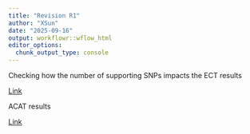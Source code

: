 ```yaml
---
title: "Revision R1"
author: "XSun"
date: "2025-09-16"
output: workflowr::wflow_html
editor_options:
  chunk_output_type: console
---
```


Checking how the number of supporting SNPs impacts the ECT results

[Link](revision_numsnp.html)

ACAT results

[Link](revision_acat.html)
